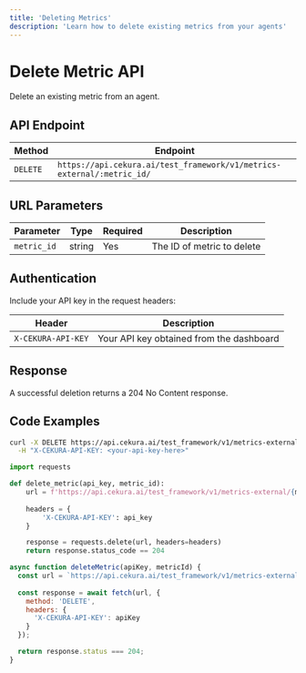 ---
title: 'Deleting Metrics'
description: 'Learn how to delete existing metrics from your agents'
---

# Delete Metric API

Delete an existing metric from an agent.

## API Endpoint

| Method | Endpoint |
|--------|----------|
| `DELETE` | `https://api.cekura.ai/test_framework/v1/metrics-external/:metric_id/` |

## URL Parameters

| Parameter | Type | Required | Description |
|-----------|------|----------|-------------|
| `metric_id` | string | Yes | The ID of metric to delete |

## Authentication

Include your API key in the request headers:

| Header | Description |
|--------|-------------|
| `X-CEKURA-API-KEY` | Your API key obtained from the dashboard |

## Response

A successful deletion returns a 204 No Content response.

## Code Examples

<CodeGroup>

```bash Curl
curl -X DELETE https://api.cekura.ai/test_framework/v1/metrics-external/:metric_id/ \
  -H "X-CEKURA-API-KEY: <your-api-key-here>"
```

```python Python
import requests

def delete_metric(api_key, metric_id):
    url = f'https://api.cekura.ai/test_framework/v1/metrics-external/{metric_id}/'
    
    headers = {
        'X-CEKURA-API-KEY': api_key
    }

    response = requests.delete(url, headers=headers)
    return response.status_code == 204
```

```javascript JavaScript
async function deleteMetric(apiKey, metricId) {
  const url = `https://api.cekura.ai/test_framework/v1/metrics-external/${metricId}/`;
  
  const response = await fetch(url, {
    method: 'DELETE',
    headers: {
      'X-CEKURA-API-KEY': apiKey
    }
  });

  return response.status === 204;
}
```

</CodeGroup>
